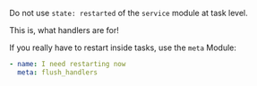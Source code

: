 <Pitfall>

Do not use `state: restarted` of the `service` module at task level.

This is, what handlers are for!

If you really have to restart inside tasks, use the `meta` Module:

```yaml
- name: I need restarting now
  meta: flush_handlers
```

</Pitfall>
